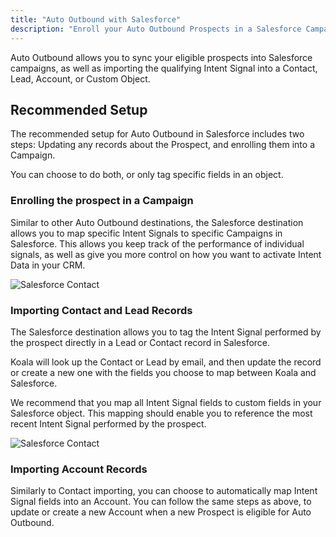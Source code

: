 ```yaml
---
title: "Auto Outbound with Salesforce"
description: "Enroll your Auto Outbound Prospects in a Salesforce Campaign"
---
```


Auto Outbound allows you to sync your eligible prospects into Salesforce campaigns, as well as importing 
the qualifying Intent Signal into a Contact, Lead, Account, or Custom Object.

## Recommended Setup
The recommended setup for Auto Outbound in Salesforce includes two steps: Updating any records about the Prospect, and enrolling
them into a Campaign.

You can choose to do both, or only tag specific fields in an object.

### Enrolling the prospect in a Campaign
Similar to other Auto Outbound destinations, the Salesforce destination allows you to map specific Intent Signals to
specific Campaigns in Salesforce. This allows you keep track of the performance of individual signals, as well as give
you more control on how you want to activate Intent Data in your CRM.

![Salesforce Contact](/images/automations/auto-outbound/aob-salesforce-contact.png)

### Importing Contact and Lead Records
The Salesforce destination allows you to tag the Intent Signal performed by the prospect directly
in a Lead or Contact record in Salesforce.

Koala will look up the Contact or Lead by email, and then update the record or create a new one with the fields
you choose to map between Koala and Salesforce.

We recommend that you map all Intent Signal fields to custom fields in your Salesforce object.
This mapping should enable you to reference the most recent Intent Signal performed by the prospect.

![Salesforce Contact](/images/automations/auto-outbound/aob-salesforce-contact.png)

### Importing Account Records
Similarly to Contact importing, you can choose to automatically map Intent Signal fields into an Account.
You can follow the same steps as above, to update or create a new Account when a new Prospect is eligible for Auto Outbound.
